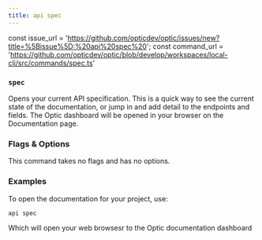 ```yaml
---
title: api spec
---
```


const issue_url = 'https://github.com/opticdev/optic/issues/new?title=%5Bissue%5D:%20api%20spec%20';
const command_url = 'https://github.com/opticdev/optic/blob/develop/workspaces/local-cli/src/commands/spec.ts'

### `spec`

Opens your current API specification. This is a quick way to see the current state of the documentation, or jump in and add detail to the endpoints and fields. The Optic dashboard will be opened in your browser on the Documentation page.

### Flags & Options

This command takes no flags and has no options.

### Examples

To open the documentation for your project, use:

```
api spec
```

Which will open your web browsesr to the Optic documentation dashboard

<IssuesAndContributing issue_url={issue_url} command_url={command_url} />